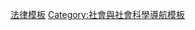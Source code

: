 {{Template category
|type = navbox
|topic=[[法律|法律]]
}}

[[Category:法律模板|]]
[[Category:社會與社會科學導航模板|Category:社會與社會科學導航模板]]